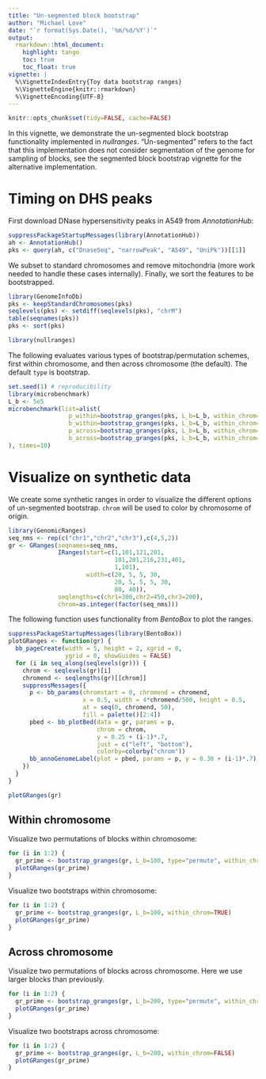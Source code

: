 ```yaml
---
title: "Un-segmented block bootstrap"
author: "Michael Love"
date: "`r format(Sys.Date(), '%m/%d/%Y')`"
output:
  rmarkdown::html_document:
    highlight: tango
    toc: true
    toc_float: true
vignette: |
  %\VignetteIndexEntry{Toy data bootstrap ranges}
  %\VignetteEngine{knitr::rmarkdown}
  %\VignetteEncoding{UTF-8}
---
```


```r
knitr::opts_chunk$set(tidy=FALSE, cache=FALSE)
```

In this vignette, we demonstrate the un-segmented block bootstrap
functionality implemented in *nullranges*. "Un-segmented" refers to
the fact that this implementation does not consider segmentation of
the genome for sampling of blocks, see the segmented block bootstrap
vignette for the alternative implementation.

# Timing on DHS peaks

First download DNase hypersensitivity peaks in A549 from
*AnnotationHub*:

```r
suppressPackageStartupMessages(library(AnnotationHub))
ah <- AnnotationHub()
pks <- query(ah, c("DnaseSeq", "narrowPeak", "A549", "UniPk"))[[1]]
```

We subset to standard chromosomes and remove mitochondria (more work
needed to handle these cases internally). Finally, we sort the
features to be bootstrapped.

```r
library(GenomeInfoDb)
pks <- keepStandardChromosomes(pks)
seqlevels(pks) <- setdiff(seqlevels(pks), "chrM")
table(seqnames(pks))
pks <- sort(pks)
```

```r
library(nullranges)
```

The following evaluates various types of bootstrap/permutation
schemes, first within chromosome, and then across chromosome (the
default). The default `type` is bootstrap.

```r
set.seed(1) # reproducibility
library(microbenchmark)
L_b <- 5e5
microbenchmark(list=alist(
                 p_within=bootstrap_granges(pks, L_b=L_b, within_chrom=TRUE, type="permute"),
                 b_within=bootstrap_granges(pks, L_b=L_b, within_chrom=TRUE),
                 p_across=bootstrap_granges(pks, L_b=L_b, within_chrom=FALSE, type="permute"),
                 b_across=bootstrap_granges(pks, L_b=L_b, within_chrom=FALSE)
), times=10)
```

# Visualize on synthetic data

We create some synthetic ranges in order to visualize the different
options of un-segmented bootstrap.
`chrom` will be used to color by chromosome of origin.

```r
library(GenomicRanges)
seq_nms <- rep(c("chr1","chr2","chr3"),c(4,5,2))
gr <- GRanges(seqnames=seq_nms,
              IRanges(start=c(1,101,121,201,
                              101,201,216,231,401,
                              1,101),
                      width=c(20, 5, 5, 30,
                              20, 5, 5, 5, 30,
                              80, 40)),
              seqlengths=c(chr1=300,chr2=450,chr3=200),
              chrom=as.integer(factor(seq_nms)))
```

The following function uses functionality from *BentoBox* to plot the ranges.

```r
suppressPackageStartupMessages(library(BentoBox))
plotGRanges <- function(gr) {
  bb_pageCreate(width = 5, height = 2, xgrid = 0,
                ygrid = 0, showGuides = FALSE)
  for (i in seq_along(seqlevels(gr))) {
    chrom <- seqlevels(gr)[i]
    chromend <- seqlengths(gr)[[chrom]]
    suppressMessages({
      p <- bb_params(chromstart = 0, chromend = chromend,
                     x = 0.5, width = 4*chromend/500, height = 0.5,
                     at = seq(0, chromend, 50),
                     fill = palette()[2:4])
      pbed <- bb_plotBed(data = gr, params = p,
                         chrom = chrom,
                         y = 0.25 + (i-1)*.7,
                         just = c("left", "bottom"),
                         colorby=colorby("chrom"))
      bb_annoGenomeLabel(plot = pbed, params = p, y = 0.30 + (i-1)*.7)
    })
  }
}
```

```r
plotGRanges(gr)
```

## Within chromosome

Visualize two permutations of blocks within chromosome:

```r
for (i in 1:2) {
  gr_prime <- bootstrap_granges(gr, L_b=100, type="permute", within_chrom=TRUE)
  plotGRanges(gr_prime)
}
```

Visualize two bootstraps within chromosome:

```r
for (i in 1:2) {
  gr_prime <- bootstrap_granges(gr, L_b=100, within_chrom=TRUE)
  plotGRanges(gr_prime)
}
```

## Across chromosome

Visualize two permutations of blocks across chromosome. Here we use
larger blocks than previously.

```r
for (i in 1:2) {
  gr_prime <- bootstrap_granges(gr, L_b=200, type="permute", within_chrom=FALSE)
  plotGRanges(gr_prime)
}
```

Visualize two bootstraps across chromosome:

```r
for (i in 1:2) {
  gr_prime <- bootstrap_granges(gr, L_b=200, within_chrom=FALSE)
  plotGRanges(gr_prime)
}
```

